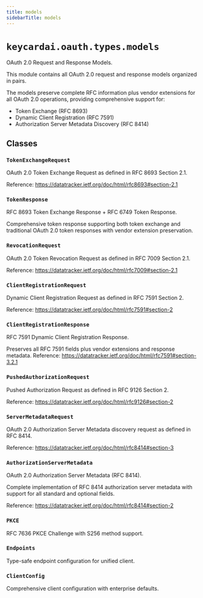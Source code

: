 ```yaml
---
title: models
sidebarTitle: models
---
```


# `keycardai.oauth.types.models`


OAuth 2.0 Request and Response Models.

This module contains all OAuth 2.0 request and response models organized in pairs.

The models preserve complete RFC information plus vendor extensions for all
OAuth 2.0 operations, providing comprehensive support for:
- Token Exchange (RFC 8693)
- Dynamic Client Registration (RFC 7591)
- Authorization Server Metadata Discovery (RFC 8414)


## Classes

### `TokenExchangeRequest` <sup><a href="https://github.com/keycardai/python-sdk/blob/main/src/keycardai/oauth/types/models.py#L30" target="_blank"><Icon icon="github" style="width: 14px; height: 14px;" /></a></sup>


OAuth 2.0 Token Exchange Request as defined in RFC 8693 Section 2.1.

Reference: https://datatracker.ietf.org/doc/html/rfc8693#section-2.1


### `TokenResponse` <sup><a href="https://github.com/keycardai/python-sdk/blob/main/src/keycardai/oauth/types/models.py#L50" target="_blank"><Icon icon="github" style="width: 14px; height: 14px;" /></a></sup>


RFC 8693 Token Exchange Response + RFC 6749 Token Response.

Comprehensive token response supporting both token exchange and traditional
OAuth 2.0 token responses with vendor extension preservation.


### `RevocationRequest` <sup><a href="https://github.com/keycardai/python-sdk/blob/main/src/keycardai/oauth/types/models.py#L79" target="_blank"><Icon icon="github" style="width: 14px; height: 14px;" /></a></sup>


OAuth 2.0 Token Revocation Request as defined in RFC 7009 Section 2.1.

Reference: https://datatracker.ietf.org/doc/html/rfc7009#section-2.1


### `ClientRegistrationRequest` <sup><a href="https://github.com/keycardai/python-sdk/blob/main/src/keycardai/oauth/types/models.py#L98" target="_blank"><Icon icon="github" style="width: 14px; height: 14px;" /></a></sup>


Dynamic Client Registration Request as defined in RFC 7591 Section 2.

Reference: https://datatracker.ietf.org/doc/html/rfc7591#section-2


### `ClientRegistrationResponse` <sup><a href="https://github.com/keycardai/python-sdk/blob/main/src/keycardai/oauth/types/models.py#L126" target="_blank"><Icon icon="github" style="width: 14px; height: 14px;" /></a></sup>


RFC 7591 Dynamic Client Registration Response.

Preserves all RFC 7591 fields plus vendor extensions and response metadata.
Reference: https://datatracker.ietf.org/doc/html/rfc7591#section-3.2.1


### `PushedAuthorizationRequest` <sup><a href="https://github.com/keycardai/python-sdk/blob/main/src/keycardai/oauth/types/models.py#L169" target="_blank"><Icon icon="github" style="width: 14px; height: 14px;" /></a></sup>


Pushed Authorization Request as defined in RFC 9126 Section 2.

Reference: https://datatracker.ietf.org/doc/html/rfc9126#section-2


### `ServerMetadataRequest` <sup><a href="https://github.com/keycardai/python-sdk/blob/main/src/keycardai/oauth/types/models.py#L194" target="_blank"><Icon icon="github" style="width: 14px; height: 14px;" /></a></sup>


OAuth 2.0 Authorization Server Metadata discovery request as defined in RFC 8414.

Reference: https://datatracker.ietf.org/doc/html/rfc8414#section-3


### `AuthorizationServerMetadata` <sup><a href="https://github.com/keycardai/python-sdk/blob/main/src/keycardai/oauth/types/models.py#L204" target="_blank"><Icon icon="github" style="width: 14px; height: 14px;" /></a></sup>


OAuth 2.0 Authorization Server Metadata (RFC 8414).

Complete implementation of RFC 8414 authorization server metadata
with support for all standard and optional fields.

Reference: https://datatracker.ietf.org/doc/html/rfc8414#section-2


### `PKCE` <sup><a href="https://github.com/keycardai/python-sdk/blob/main/src/keycardai/oauth/types/models.py#L272" target="_blank"><Icon icon="github" style="width: 14px; height: 14px;" /></a></sup>


RFC 7636 PKCE Challenge with S256 method support.


### `Endpoints` <sup><a href="https://github.com/keycardai/python-sdk/blob/main/src/keycardai/oauth/types/models.py#L281" target="_blank"><Icon icon="github" style="width: 14px; height: 14px;" /></a></sup>


Type-safe endpoint configuration for unified client.


### `ClientConfig` <sup><a href="https://github.com/keycardai/python-sdk/blob/main/src/keycardai/oauth/types/models.py#L293" target="_blank"><Icon icon="github" style="width: 14px; height: 14px;" /></a></sup>


Comprehensive client configuration with enterprise defaults.

